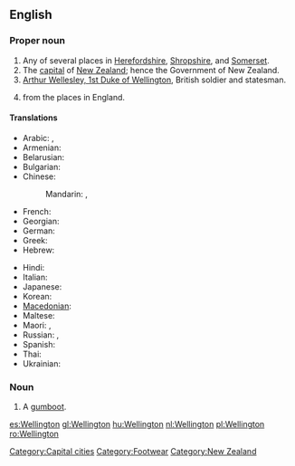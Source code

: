 {{wikipedia}}
==English==

===Proper noun===
{{en-proper noun}}

# Any of several places in [[Herefordshire]], [[Shropshire]], and [[Somerset]].
# The [[capital]] of [[New Zealand]]; hence the Government of New Zealand.
# [[w:Arthur Wellesley, 1st Duke of Wellington|Arthur Wellesley, 1st Duke of Wellington]], British soldier and statesman.
# {{surname|[[habitational]]|from=Old English|dot=}} from the places in England.

====Translations====
{{trans-top|capital of New Zealand}}
* Arabic: {{t|ar|ويلنجتون|m|tr=wilingtuun|sc=Arab}},  {{t|ar|ويلينغتون|m|tr=wilinghtuun|sc=Arab}}
* Armenian: {{t|hy|Վելինգտոն|tr=Velington|sc=Armn}}
* Belarusian: {{t|be|Велінгтон|m|tr=Velinhtón|sc=Cyrl}}
* Bulgarian: {{t|bg|Уелингтън|m|tr=Uélingtǎn|sc=Cyrl}}
* Chinese:
*: Mandarin: {{t|zh|惠靈頓|sc=Hani}},  {{t|zh|惠灵顿|tr=Huìlíngdùn|sc=Hani}}
* French: {{t-|fr|Wellington}}
* Georgian: {{t|ka|ველინგტონი|sc=Geor}}
* German: {{t|de|Wellington|n}}
* Greek: {{t|el|Ουέλλινγκτον|tr=Uélington|sc=Grek}}
* Hebrew: {{t|he|ולינגטון|sc=Hebr}}
{{trans-mid}}
* Hindi: {{t|hi|वेलिंग्टन|sc=Deva}}
* Italian: {{t-|it|Wellington}}
* Japanese: {{t|ja|ウェリントン|tr=Werinton|sc=Jpan}}
* Korean: {{t|ko|웰링턴|sc=Kore}}
* [[Macedonian]]: {{t-|mk|Велингтон|m|tr=Vélington|sc=Cyrl|xs=Macedonian}}
* Maltese: {{t-|mt|Wellington|xs=Maltese}}
* Maori: {{t|mi|Te Whanganui-a-Tara}},  {{t|mi|Poneke}}
* Russian: {{t|ru|Веллингтон|m|tr=Véllington, Vellingtón|sc=Cyrl}},  {{t|ru|Уэллингтон|m|tr=Uéllington, Wéllington|sc=Cyrl}}
* Spanish: {{t|es|Wellington|m}}
* Thai: {{t|th|เวลลิงตัน|sc=Thai}}
* Ukrainian: {{t|uk|Веллінгтон|m|tr=Véllinhton, Vellinhtón|sc=Cyrl}}
{{trans-bottom}}

===Noun===
{{en-noun}}

# A [[gumboot]].

[[Category:Capital cities]]
[[Category:Footwear]]
[[Category:New Zealand]]

[[es:Wellington]]
[[gl:Wellington]]
[[hu:Wellington]]
[[nl:Wellington]]
[[pl:Wellington]]
[[ro:Wellington]]